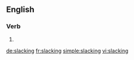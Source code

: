 ==English==

===Verb===
{{head|en}}

# {{present participle of|slack|lang=en}}

[[de:slacking]]
[[fr:slacking]]
[[simple:slacking]]
[[vi:slacking]]